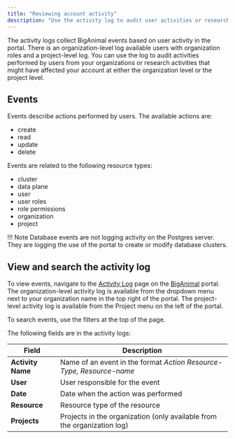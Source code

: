 ```yaml
---
title: "Reviewing account activity"
description: "Use the activity log to audit user activities or research account activities"
---
```


The activity logs collect BigAnimal events based on user activity in the portal. There is an organization-level log available users with organization roles and a project-level log. You can use the log to audit activities performed by users from your organizations or research activities that might have affected your account at either the organization level or the project level.

## Events

Events describe actions performed by users. The available actions are:

-   create
-   read
-   update
-   delete

Events are related to the following resource types:

-   cluster
-   data plane
-   user
-   user roles
-   role permissions
-   organization
-   project

!!! Note
    Database events are not logging activity on the Postgres server. They are logging the use of the portal to create or modify database clusters.

## View and search the activity log

To view events, navigate to the [Activity Log](https://portal.biganimal.com/activityLog) page on the [BigAnimal](https://portal.biganimal.com) portal. The organization-level activity log is available from the dropdown menu next to your organization name in the top right of the portal. The project-level activity log is available from the Project menu on the left of the portal. 

To search events, use the filters at the top of the page.

The following fields are in the activity logs:

| Field             | Description                                                          |
| ----------------- | -------------------------------------------------------------------- |
| **Activity Name** | Name of an event in the format *Action Resource-Type, Resource-name* |
| **User**          | User responsible for the event                                       |
| **Date**          | Date when the action was performed                                   |
| **Resource**      | Resource type of the resource                                        |
| **Projects**      | Projects in the organization (only available from the organization log) |
